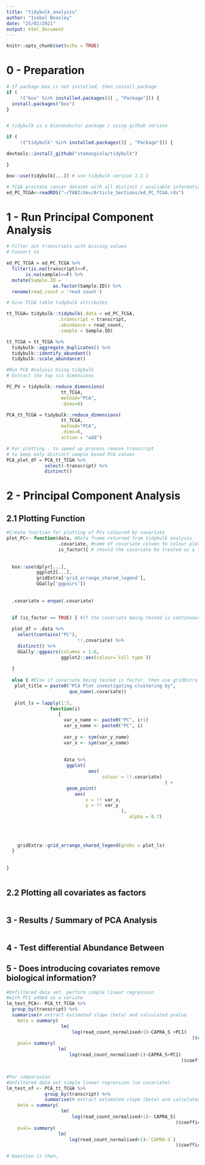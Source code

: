 ```yaml
---
title: "tidybulk_analysis"
author: "Isobel Beasley"
date: "25/02/2021"
output: html_document
---
```


```r
knitr::opts_chunk$set(echo = TRUE)
```

# 0 - Preparation 

```r

# If package box is not installed, then install package 
if (
     !("box" %in% installed.packages()[ , "Package"])) {
  install.packages("box")
}


# tidybulk is a bioconductor package / using github version

if (
     !("tidybulk" %in% installed.packages()[ , "Package"])) { 

devtools::install_github("stemangiola/tidybulk")

} 

box::use(tidybulk[...]) # use tidybulk version 1.2.1 

```


```r
# TCGA prostate cancer dataset with all distinct / avaliable information for prostate cancer
ed_PC_TCGA<-readRDS("~/TABI/dev/Article_Sections/ed_PC_TCGA.rds")

```

# 1 - Run Principal Component Analysis 

```r

# Filter out transcripts with missing values 
# Convert to 

ed_PC_TCGA = ed_PC_TCGA %>% 
  filter(is.na(transcript)==F, 
       is.na(sample)==F) %>% 
  mutate(Sample.ID = 
                 as.factor(Sample.ID)) %>% 
  rename(read_count = 'read count')

# Give TCGA table tidybulk attributes

tt_TCGA= tidybulk::tidybulk(.data = ed_PC_TCGA,
                   .transcript = transcript,
                   .abundance = read_count,
                   .sample = Sample.ID)

tt_TCGA = tt_TCGA %>% 
  tidybulk::aggregate_duplicates() %>% 
  tidybulk::identify_abundant() 
  tidybulk::scale_abundance()

#Run PCA Analysis Using tidybulk
# Extract the top six dimensions 

PC_PV = tidybulk::reduce_dimensions(
                    tt_TCGA,
                    method="PCA", 
                    .dims=6)

PCA_tt_TCGA = tidybulk::reduce_dimensions(
                    tt_TCGA,
                    method="PCA", 
                    .dims=6,
                    action = "add")

# For plotting - to speed up process remove transcript
# to keep only distinct sample based PCA values 
PCA_plot_df = PCA_tt_TCGA %>% 
              select(-transcript) %>% 
              distinct()

```

# 2 - Principal Component Analysis 

## 2.1 Plotting Function 

```r

#Create function for plotting of PCs coloured by covariate
plot_PC<- function(data, #Data frame returned from tidybulk analysis 
                   .covariate, #name of covariate column to colour plot by
                   is_factor){ # should the covariate be treated as a factor (TRUE/FALSE value)
  
  
  box::use(dplyr[...],
           ggplot2[...],
           gridExtra['grid_arrange_shared_legend'],
           GGally['ggpairs'])
  
  
  .covariate = enquo(.covariate)
  

  if (is_factor == TRUE) { #If the covariate being tested is continuous - use GGally
  
  plot_df = .data %>% 
    select(contains("PC"),
                          !!.covariate) %>% 
    distinct() %>% 
    GGally::ggpairs(columns = 1:6, 
                    ggplot2::aes(colour=`Cell type`))
    
  }   
  
  else { #Else if covariate being tested is factor, then use gridExtra and create a list of plots
   plot_title = paste0("PCA Plot investigating clustering by",
                       quo_name(.covariate))
    
   plot_ls = lapply(1:5, 
                function(i) 
                   { 
                     var_x_name <- paste0("PC", i+1)
                     var_y_name <- paste0("PC", i)
                     
                     var_y <- sym(var_y_name)
                     var_x <- sym(var_x_name)
                     
                     
                     data %>% 
                      ggplot( 
                              aes(
                                   colour = !!.covariate)
                                                          ) +
                      geom_point(
                         aes(
                             x = !! var_x,
                             y = !! var_y 
                                          ),
                                             alpha = 0.7)
                                                                          } 
                                                                          )
                                                          
           
    gridExtra::grid_arrange_shared_legend(grobs = plot_ls)
  }
  
  
} 
  
```

## 2.2 Plotting all covariates as factors

```r





```


## 3 - Results / Summary of PCA Analysis 

```r



```

## 4 - Test differential Abundance Between 



## 5 - Does introducing covariates remove biological information?

```r
#Unfiltered data set, perform simple linear regression
#with PC1 added as a variate
lm_test_PCA<- PCA_tt_TCGA %>%
  group_by(transcript) %>% 
  summarise(# extract estimated slope (beta) and calculated pvalue
    beta = summary(
                    lm(
                        log(read_count_normalised+1)~CAPRA_S +PC1)
                                                                    )$coefficients[2,1],
    pval= summary(
                   lm(
                       log(read_count_normalised+1)~CAPRA_S+PC1)
                                                                )$coefficients[2,4])


#For comparasion 
#Unfiltered data set simple linear regression (no covariate)
lm_test_nf <- PCA_tt_TCGA %>%
              group_by(transcript) %>% 
              summarise(# extract estimated slope (beta) and calculated pvalue
    beta = summary(
                    lm(
                        log(read_count_normalised+1)~ CAPRA_S)
                                                              )$coefficients[2,1],
    pval= summary(
                   lm(
                       log(read_count_normalised+1)~`CAPRA-S`)
                                                              )$coefficients[2,4])

# Question is then, 

```